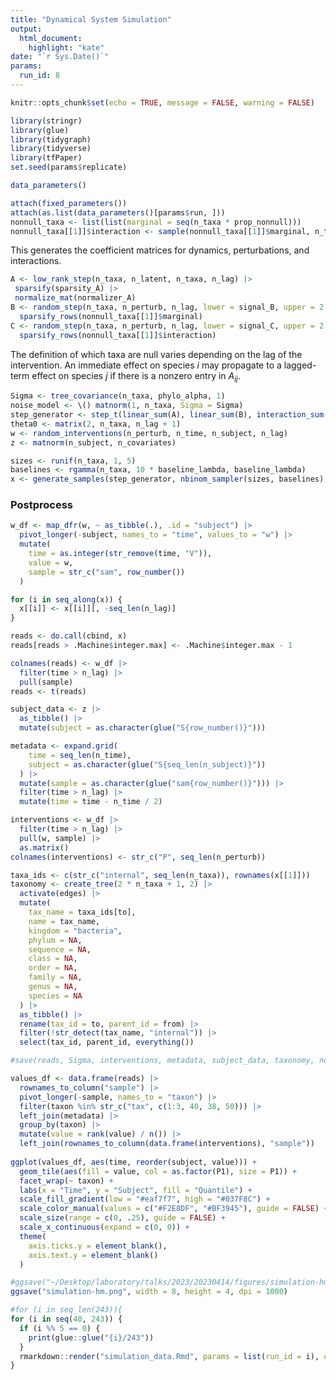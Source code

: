 ```yaml
---
title: "Dynamical System Simulation"
output: 
  html_document:
    highlight: "kate"
date: "`r Sys.Date()`"
params:
  run_id: 8
---
```


```r
knitr::opts_chunk$set(echo = TRUE, message = FALSE, warning = FALSE)
```
```r
library(stringr)
library(glue)
library(tidygraph)
library(tidyverse)
library(tfPaper)
set.seed(params$replicate)
```

```r
data_parameters()
```

```r
attach(fixed_parameters())
attach(as.list(data_parameters()[params$run, ]))
nonnull_taxa <- list(list(marginal = seq(n_taxa * prop_nonnull)))
nonnull_taxa[[1]]$interaction <- sample(nonnull_taxa[[1]]$marginal, n_taxa * prop_nonnull * prop_interaction)
```

This generates the coefficient matrices for dynamics, perturbations, and
interactions.

```r
A <- low_rank_step(n_taxa, n_latent, n_taxa, n_lag) |>
 sparsify(sparsity_A) |>
 normalize_mat(normalizer_A)
B <- random_step(n_taxa, n_perturb, n_lag, lower = signal_B, upper = 2 * signal_B) |>
  sparsify_rows(nonnull_taxa[[1]]$marginal)
C <- random_step(n_taxa, n_perturb, n_lag, lower = signal_C, upper = 2 * signal_C) |>
  sparsify_rows(nonnull_taxa[[1]]$interaction)
```

The definition of which taxa are null varies depending on the lag of the
intervention. An immediate effect on species $i$ may propagate to a lagged-term
effect on species $j$ if there is a nonzero entry in $A_{ij}$.

```r
Sigma <- tree_covariance(n_taxa, phylo_alpha, 1)
noise_model <- \() matnorm(1, n_taxa, Sigma = Sigma)
step_generator <- step_t(linear_sum(A), linear_sum(B), interaction_sum(C), noise_model)
theta0 <- matrix(2, n_taxa, n_lag + 1)
w <- random_interventions(n_perturb, n_time, n_subject, n_lag)
z <- matnorm(n_subject, n_covariates)

sizes <- runif(n_taxa, 1, 5)
baselines <- rgamma(n_taxa, 10 * baseline_lambda, baseline_lambda)
x <- generate_samples(step_generator, nbinom_sampler(sizes, baselines), theta0, w, z)
```

### Postprocess

```r
w_df <- map_dfr(w, ~ as_tibble(.), .id = "subject") |>
  pivot_longer(-subject, names_to = "time", values_to = "w") |>
  mutate(
    time = as.integer(str_remove(time, "V")),
    value = w,
    sample = str_c("sam", row_number())
  )
```

```r
for (i in seq_along(x)) {
  x[[i]] <- x[[i]][, -seq_len(n_lag)]
}

reads <- do.call(cbind, x)
reads[reads > .Machine$integer.max] <- .Machine$integer.max - 1

colnames(reads) <- w_df |>
  filter(time > n_lag) |>
  pull(sample)
reads <- t(reads)
```

```r
subject_data <- z |>
  as_tibble() |>
  mutate(subject = as.character(glue("S{row_number()}")))

metadata <- expand.grid(
    time = seq_len(n_time),
    subject = as.character(glue("S{seq_len(n_subject)}"))
  ) |>
  mutate(sample = as.character(glue("sam{row_number()}"))) |>
  filter(time > n_lag) |>
  mutate(time = time - n_time / 2)

interventions <- w_df |>
  filter(time > n_lag) |>
  pull(w, sample) |>
  as.matrix()
colnames(interventions) <- str_c("P", seq_len(n_perturb))
```
```r
taxa_ids <- c(str_c("internal", seq_len(n_taxa)), rownames(x[[1]]))
taxonomy <- create_tree(2 * n_taxa + 1, 2) |>
  activate(edges) |>
  mutate(
    tax_name = taxa_ids[to], 
    name = tax_name,
    kingdom = "bacteria",
    phylum = NA,
    sequence = NA,
    class = NA,
    order = NA,
    family = NA,
    genus = NA,
    species = NA
  ) |>
  as_tibble() |>
  rename(tax_id = to, parent_id = from) |>
  filter(!str_detect(tax_name, "internal")) |>
  select(tax_id, parent_id, everything())
```

```r
#save(reads, Sigma, interventions, metadata, subject_data, taxonomy, nonnull_taxa, file = output_path)
```

```r
values_df <- data.frame(reads) |>
  rownames_to_column("sample") |>
  pivot_longer(-sample, names_to = "taxon") |>
  filter(taxon %in% str_c("tax", c(1:3, 40, 38, 50))) |>
  left_join(metadata) |>
  group_by(taxon) |>
  mutate(value = rank(value) / n()) |>
  left_join(rownames_to_column(data.frame(interventions), "sample"))
  
ggplot(values_df, aes(time, reorder(subject, value))) +
  geom_tile(aes(fill = value, col = as.factor(P1), size = P1)) +
  facet_wrap(~ taxon) +
  labs(x = "Time", y = "Subject", fill = "Quantile") +
  scale_fill_gradient(low = "#eaf7f7", high = "#037F8C") +
  scale_color_manual(values = c("#F2E8DF", "#BF3945"), guide = FALSE) +
  scale_size(range = c(0, .25), guide = FALSE) +
  scale_x_continuous(expand = c(0, 0)) +
  theme(
    axis.ticks.y = element_blank(),
    axis.text.y = element_blank()
  )

#ggsave("~/Desktop/laboratory/talks/2023/20230414/figures/simulation-hm.png", width = 10, height = 6)
ggsave("simulation-hm.png", width = 8, height = 4, dpi = 1000)
```

```r
#for (i in seq_len(243)){
for (i in seq(40, 243)) {
  if (i %% 5 == 0) {
    print(glue::glue("{i}/243"))
  }
  rmarkdown::render("simulation_data.Rmd", params = list(run_id = i), quiet = TRUE)
}
```
